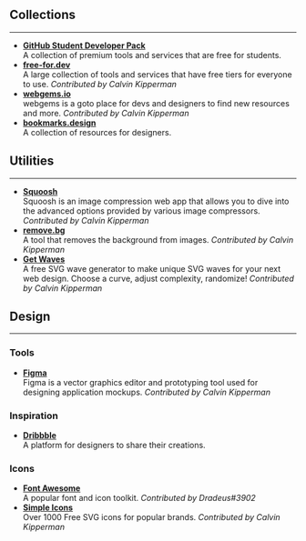 ## Collections

---

- [**GitHub Student Developer Pack**](https://education.github.com/pack)  
  A collection of premium tools and services that are free for students.
- [**free-for.dev**](https://free-for.dev)  
  A large collection of tools and services that have free tiers for everyone to use. _Contributed by Calvin Kipperman_
- [**webgems.io**](https://webgems.io)  
  webgems is a goto place for devs and designers to find new resources and more. _Contributed by Calvin Kipperman_
- [**bookmarks.design**](https://www.bookmarks.design)  
  A collection of resources for designers.

## Utilities

---

- [**Squoosh**](https://squoosh.app)  
  Squoosh is an image compression web app that allows you to dive into the advanced options provided by various image compressors. _Contributed by Calvin Kipperman_
- [**remove.bg**](https://www.remove.bg)  
  A tool that removes the background from images. _Contributed by Calvin Kipperman_
- [**Get Waves**](https://getwaves.io)  
  A free SVG wave generator to make unique SVG waves for your next web design. Choose a curve, adjust complexity, randomize! _Contributed by Calvin Kipperman_

## Design

---

### Tools

- [**Figma**](https://www.figma.com)  
  Figma is a vector graphics editor and prototyping tool used for designing application mockups. _Contributed by Calvin Kipperman_

### Inspiration

- [**Dribbble**](https://dribbble.com)  
  A platform for designers to share their creations.

### Icons

- [**Font Awesome**](https://fontawesome.com)  
  A popular font and icon toolkit. _Contributed by Dradeus#3902_
- [**Simple Icons**](http://simpleicons.org)  
  Over 1000 Free SVG icons for popular brands. _Contributed by Calvin Kipperman_
